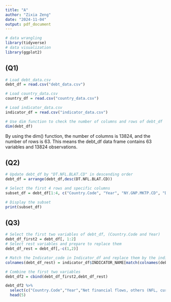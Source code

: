```yaml
---
title: "A"
author: "Zixia Zeng"
date: "2024-11-04"
output: pdf_document
---
```


```r
# data wrangling
library(tidyverse)
# data visualization
library(ggplot2)
```

## (Q1)
```r
# Load debt_data.csv
debt_df = read.csv("debt_data.csv")

# Load country_data.csv
country_df = read.csv("country_data.csv")

# Load indicator_data.csv
indicator_df = read.csv("indicator_data.csv")

# Use dim function to check the number of columns and rows of debt_df
dim(debt_df)
```
By using the dim() function, the number of columns is 13824, and the number of rows is 63. This means the debt_df data frame contains 63 variables and 13824 observations.

## (Q2)
```r
# Update debt_df by "DT.NFL.BLAT.CD" in descending order
debt_df = arrange(debt_df,desc(DT.NFL.BLAT.CD))

# Select the first 4 rows and specific columns
subset_df = debt_df[1:4, c("Country.Code", "Year", "NY.GNP.MKTP.CD", "DT.NFL.BLAT.CD")]

# Display the subset
print(subset_df)
```

## (Q3)
```r
# Select the first two variables of debt_df, (Country.Code and Year)
debt_df_first2 = debt_df[, 1:2]
# Select rest variables and prepare to replace them
debt_df_rest = debt_df[,-c(1,2)]

# Match the Indicator_code in Indicator_df and replace them by the indicator_name
colnames(debt_df_rest) = indicator_df$INDICATOR_NAME[match(colnames(debt_df_rest),indicator_df$INDICATOR_CODE)]

# Combine the first two variables
debt_df2 = cbind(debt_df_first2,debt_df_rest)

debt_df2 %>% 
  select(c("Country.Code","Year","Net financial flows, others (NFL, current US$)")) %>%
  head(5)
```














